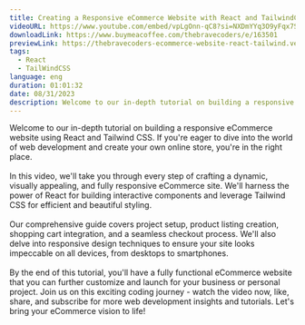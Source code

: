 ```yaml
---
title: Creating a Responsive eCommerce Website with React and TailwindCSS
videoURL: https://www.youtube.com/embed/vpLgOnn-qC8?si=NXDmYYq3O9yFqx7S
downloadLink: https://www.buymeacoffee.com/thebravecoders/e/163501
previewLink: https://thebravecoders-ecommerce-website-react-tailwind.vercel.app
tags:
  - React
  - TailWindCSS
language: eng
duration: 01:01:32
date: 08/31/2023
description: Welcome to our in-depth tutorial on building a responsive eCommerce website using React and Tailwind CSS. If you're eager to dive into the world of web development and create your own online store, you're in the right place.
---
```


Welcome to our in-depth tutorial on building a responsive eCommerce website using React and Tailwind CSS. If you're eager to dive into the world of web development and create your own online store, you're in the right place.<br /><br />In this video, we'll take you through every step of crafting a dynamic, visually appealing, and fully responsive eCommerce site. We'll harness the power of React for building interactive components and leverage Tailwind CSS for efficient and beautiful styling.<br /><br />Our comprehensive guide covers project setup, product listing creation, shopping cart integration, and a seamless checkout process. We'll also delve into responsive design techniques to ensure your site looks impeccable on all devices, from desktops to smartphones.<br /><br />By the end of this tutorial, you'll have a fully functional eCommerce website that you can further customize and launch for your business or personal project. Join us on this exciting coding journey - watch the video now, like, share, and subscribe for more web development insights and tutorials. Let's bring your eCommerce vision to life!
